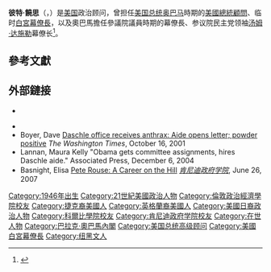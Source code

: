 {{Infobox officeholder
| name         = 彼特·饒思<br>Pete Rouse
| image        = Pete Rouse in the Oval Office.jpg
| caption      = 彼特·饒思，攝於2009年
| office       = [[美國總統顧問|美國總統顧問]]
| president    = [[贝拉克·奥巴马|贝拉克·奥巴马]]
| term_start   = 2011年1月13日
| term_end     = 2014年1月1日
| predecessor  = {{link-en|艾德·葛里斯比|Ed Gillespie}} {{small|(2009)}}
| successor    = [[约翰·波德斯塔|约翰·波德斯塔]]
| office1      = 代理[[白宮幕僚長|白宮幕僚長]]
| president1   = [[贝拉克·奥巴马|贝拉克·奥巴马]]
| term_start1  = 2010年10月1日
| term_end1    = 2011年1月13日
| predecessor1 = [[拉姆·伊曼纽尔|拉姆·伊曼纽尔]]
| successor1   = [[威廉·M·戴利|威廉·M·戴利]]
| office2      = {{link-en|美国总统高级顾问|Senior Advisor to the President of the United States}}
| president2   = [[贝拉克·奥巴马|贝拉克·奥巴马]]
| term_start2  = 2009年1月20日
| term_end2    = 2010年10月1日
| predecessor2 = {{link-en|貝瑞·傑克森|Barry Steven Jackson}}
| successor2   = {{link-en|布萊恩·德澤|Brian Deese}}
| birth_name   = Peter Mikami Rouse
| birth_date   = {{birth date and age|1946|04|15}}
| birth_place  = {{USA}}[[康涅狄格州|康涅狄格州]][[纽黑文|纽黑文]]
| death_date   = 
| death_place  = 
| party        = [[民主党_(美国)|民主党]]
| education    = [[科尔比学院|科尔比学院]] {{small|([[文学士|文学士]])}}<br>[[倫敦政治經濟學院|倫敦政治經濟學院]] {{small|([[文學碩士|文學碩士]])}}<br>[[哈佛大学|哈佛大学]] {{small|([[公共行政碩士|公共行政碩士]])}}
}}
'''彼特·饒思'''（{{lang-en|Peter Mikami Rouse}}，{{bd|1946年|4月15日||}}）是[[美国|美国]]政治顾问，曾担任[[美国总统|美国总统]][[奥巴马|奥巴马]]時期的[[美國總統顧問|美國總統顧問]]、临时[[白宮幕僚長|白宮幕僚長]]，以及奧巴馬擔任參議院議員時期的幕僚長、参议院民主党领袖[[汤姆·达施勒|汤姆·达施勒]]幕僚长<ref name=":0">{{Cite web|url=https://www.mcclatchydc.com/news/politics-government/article24595465.html|title=Obama's likely new staff chief was known as '101st senator'|website=mcclatchydc|language=en|access-date=2018-12-18|archive-date=2019-04-04|archive-url=https://web.archive.org/web/20190404044433/https://www.mcclatchydc.com/news/politics-government/article24595465.html|dead-url=no}}</ref>。

==參考文獻==
{{reflist}}

==外部鏈接==
*{{C-SPAN|peterouse}}

*{{NYTtopic|people/r/pete_rouse}}
*Boyer, Dave [https://www.questia.com/read/1G1-79166635 Daschle office receives anthrax: Aide opens letter; powder positive] ''The Washington Times'', October 16, 2001
*Lannan, Maura Kelly "Obama gets committee assignments, hires Daschle aide." Associated Press, December 6, 2004
*Basnight, Elisa [http://www.zuckermanfellows.harvard.edu/node/74 Pete Rouse: A Career on the Hill] {{Wayback|url=http://www.zuckermanfellows.harvard.edu/node/74 |date=20120210132141 }} ''[[肯尼迪政府学院|肯尼迪政府学院]]'', June 26, 2007

{{DEFAULTSORT:Rouse, Pete}}
[[Category:1946年出生|Category:1946年出生]]
[[Category:21世紀美國政治人物|Category:21世紀美國政治人物]]
[[Category:倫敦政治經濟學院校友|Category:倫敦政治經濟學院校友]]
[[Category:捷克裔美國人|Category:捷克裔美國人]]
[[Category:英格蘭裔美國人|Category:英格蘭裔美國人]]
[[Category:美國日裔政治人物|Category:美國日裔政治人物]]
[[Category:科爾比學院校友|Category:科爾比學院校友]]
[[Category:肯尼迪政府学院校友|Category:肯尼迪政府学院校友]]
[[Category:在世人物|Category:在世人物]]
[[Category:巴拉克·奧巴馬內閣|Category:巴拉克·奧巴馬內閣]]
[[Category:美国总统高级顾问|Category:美国总统高级顾问]]
[[Category:美國白宮幕僚長|Category:美國白宮幕僚長]]
[[Category:纽黑文人|Category:纽黑文人]]